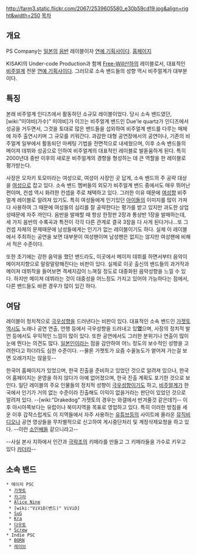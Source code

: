 http://farm3.static.flickr.com/2067/2539605580_e30b59cd19.jpg&align=right&width=250
[[목차]]

== 개요 ==
PS Company는 [[일본]]의 [[음반]] 레이블이자 [[연예 기획사]]이다. [http://www.pscompany.co.jp/ 홈페이지]

KISAKI의 Under-code Production과 함께 [[Free-Will]]산하의 레이블로서, 대표적인 [[비주얼계]] 전문 [[연예 기획사]]이다. 그러므로 소속 밴드들의 성향 역시 비주얼계가 대부분이다. 

== 특징 ==
본래 비주얼계 인디즈에서 활동하던 소규모 레이블이었다. 당시 소속 밴드였던, [wiki:"미야비(가수)" 미야비]가 이끄는 비주얼계 밴드인 Due'le quartz가 인디즈에서 성공을 거두면서, 그것을 토대로 많은 밴드들을 섭외하여 비주얼계 밴드를 다루는 매체에 자주 출연시키며 그 규모를 키워간다. 과감한 대형 공연장에서의 공연이나, 기존의 비주얼계 일부에서 활동되던 마케팅 기법을 전면적으로 내세웠으며, 이후 소속 밴드들의 메이져 데뷔와 성공으로 인하여 비주얼계의 대표적인 레이블로 발돋움하게 된다. 특히 2000년대 중반 이후의 새로운 비주얼계의 경향을 형성하는 데 큰 역할을 한 레이블로 평가받는다.

사장은 오자키 토모미라는 여성으로, 여성이 사장인 곳 답게, 소속 밴드의 주 공략 대상을 [[여성]]으로 잡고 있다. 소속 밴드 멤버들의 외모가 비주얼계 밴드 중에서도 매우 뛰어난 편이며, 컨셉 역시 화려한 컨셉을 주로 채택하고 있다. 그러한 이유 때문에 [[여성향]] 비주얼계 레이블로 알려져 있기도. 특히 여성들에게 인기있던 [[아이돌]]의 이미지를 많이 가져다 사용하여 그 때문에 여성들의 심리를 잘 공략한다는 평가를 받고 있지만 과도한 상업성때문에 자주 까인다. 음반을 발매할 때 항상 한정판 2장과 통상반 1장을 발매하는데, 세 가지 음반의 수록곡과 특전이 각각 다른 관계로 결국 3장을 다 사게 된다거나...또 그 컨셉 자체의 문제때문에 남성들에게는 인기가 없는 레이블이기도 하다. 실제 이 레이블에서 주최하는 공연을 보면 대부분이 여성팬이며 남성팬은 없지는 않지만 여성팬에 비해서 적은 수준이다.

또한 초기에는 강한 음악을 했던 밴드라도, 이곳에서 메이저 데뷔를 하면서부터 음악이 메이저지향으로 말랑말랑해진다는 비판이 있다. 실제로 이곳 출신의 밴드들의 과거작과 메이져 데뷔작을 들어보면 격세지감이 느껴질 정도로 대중화된 음악성향을 느낄 수 있다. 하지만 메이져 데뷔라는 것이 대중성을 어느정도 가지고 있어야 가능하다는 점에서, 다른 밴드들도 바뀐 경우가 많이 있긴 하다.

== 여담 ==
레이블이 정치적으로 [[극우]]성향을 드러낸다는 비판이 있다. 대표적인 소속 밴드인 [[가젯토]]역시도 노래나 공연 연출, 언행 등에서 극우성향을 드러내고 있'''었'''으며, 사장의 정치적 발언 등에서도 우익적인 느낌이 많이 있다. 또한 공연에서도 그러한 분위기나 연출이 많이 눈에 띈다는 의견도 많다. [[일본인]]이라는 점을 감안하여 어느 정도의 보수적인 성향을 고려한다고 하더라도 심한 수준이다. --물론 가젯토가 요즘 수꼴농도가 옅어져 가는걸 보면 오래가지는 않을듯--

한국어 홈페이지가 있었으며, 한국 진출을 준비하고 있었던 것으로 알려져 있으나, 한국어 홈페이지는 운영을 하지 않다가 아예 없어졌으며, 한국 진출 계획도 포기한 것으로 보인다. 일단 레이블의 주요 인물들의 정치적 성향이 [[극우]]성향이기도 하고, [[비주얼계]]가 한국에서 인기가 거의 없는 수준이라 진출해도 이익이 없을거라는 판단이 있었던 것으로 알려져 있다. --[wiki:"Drakedog" 가젯토의 경우는 와갤에서 반겨줄것 같은데?]-- 이후 아시아쪽보다는 유럽이나 북미지역을 목표로 영업하고 있다. 특히 이러한 방침을 세운 이후 갑작스럽게도 이 지역들에서 자주 사용하는 [[유튜브]]등의 사이트에 올라온 [[뮤직비디오]]나 공연 영상들을 무차별적으로 신고하여 게시중단처리 및 계정삭제요청을 하고 있다. --이런 [[소인배]]들 같으니라고--

--사실 본사 지하에서 인간과 [[극락조]]의 키메라를 만들고 그 키메라들을 가수로 키우고 있다 [[카더라]]--

== 소속 밴드 ==
 * 메이저 PSC
  * [[가젯토]]
  * [[카그라]]
  * [[Alice Nine]]
  * [wiki:"ViViD(밴드)" ViViD]
  * [[SuG]]
  * [[Kra]]
  * [[다우토]]
  * [[Screw]]
 * Indie PSC 
  * [[BORN]]
  * [[레이브]]
